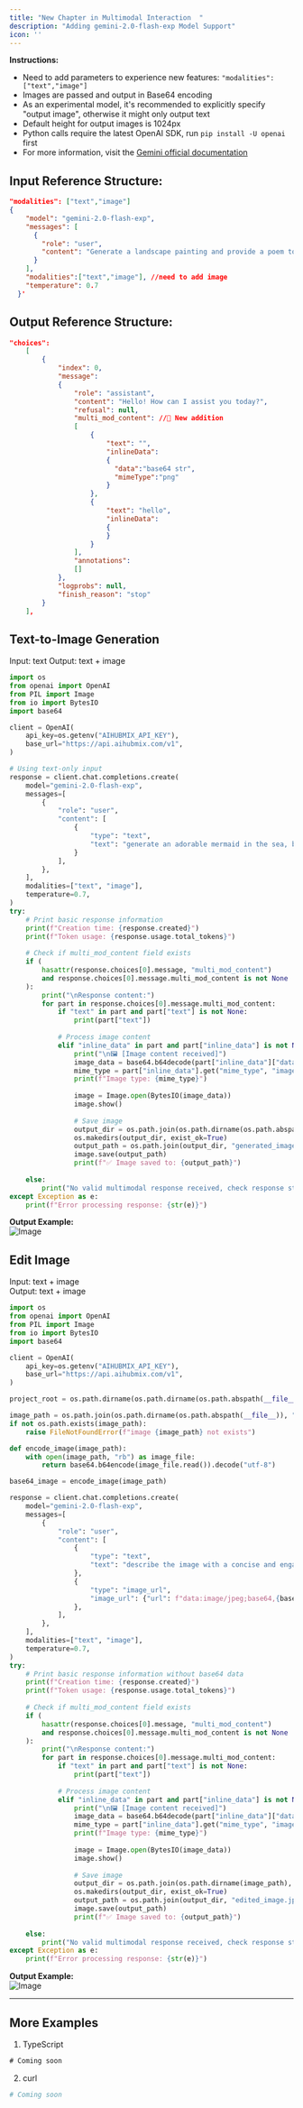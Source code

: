 ```yaml
---
title: "New Chapter in Multimodal Interaction  "
description: "Adding gemini-2.0-flash-exp Model Support"
icon: ''
---
```


**Instructions:**
- Need to add parameters to experience new features: `"modalities":["text","image"]`
- Images are passed and output in Base64 encoding
- As an experimental model, it's recommended to explicitly specify "output image", otherwise it might only output text
- Default height for output images is 1024px
- Python calls require the latest OpenAI SDK, run `pip install -U openai` first
- For more information, visit the [Gemini official documentation](https://ai.google.dev/gemini-api/docs/image-generation)

## Input Reference Structure:
```json
"modalities": ["text","image"]
{
    "model": "gemini-2.0-flash-exp",
    "messages": [
      {
        "role": "user",
        "content": "Generate a landscape painting and provide a poem to describe it"
      }
    ],
    "modalities":["text","image"], //need to add image
    "temperature": 0.7
  }'
```

## Output Reference Structure:
```json
"choices":
    [
        {
            "index": 0,
            "message":
            {
                "role": "assistant",
                "content": "Hello! How can I assist you today?",
                "refusal": null,
                "multi_mod_content": //📍 New addition
                [
                    {
                        "text": "",
                        "inlineData":
                        {
                          "data":"base64 str",
                          "mimeType":"png"
                        }
                    },
                    {
                        "text": "hello",
                        "inlineData":
                        {
                        }
                    }
                ],
                "annotations":
                []
            },
            "logprobs": null,
            "finish_reason": "stop"
        }
    ],
```

## Text-to-Image Generation
Input: text
Output: text + image

```python 
import os
from openai import OpenAI
from PIL import Image
from io import BytesIO
import base64

client = OpenAI(
    api_key=os.getenv("AIHUBMIX_API_KEY"),
    base_url="https://api.aihubmix.com/v1",
)

# Using text-only input
response = client.chat.completions.create(
    model="gemini-2.0-flash-exp",
    messages=[
        {
            "role": "user",
            "content": [
                {
                    "type": "text",
                    "text": "generate an adorable mermaid in the sea, bold outline, chibi cartoon, in the style of Children coloring book, B&W",
                }
            ],
        },
    ],
    modalities=["text", "image"],
    temperature=0.7,
)
try:
    # Print basic response information
    print(f"Creation time: {response.created}")
    print(f"Token usage: {response.usage.total_tokens}")
    
    # Check if multi_mod_content field exists
    if (
        hasattr(response.choices[0].message, "multi_mod_content")
        and response.choices[0].message.multi_mod_content is not None
    ):
        print("\nResponse content:")
        for part in response.choices[0].message.multi_mod_content:
            if "text" in part and part["text"] is not None:
                print(part["text"])
            
            # Process image content
            elif "inline_data" in part and part["inline_data"] is not None:
                print("\n🖼️ [Image content received]")
                image_data = base64.b64decode(part["inline_data"]["data"])
                mime_type = part["inline_data"].get("mime_type", "image/png")
                print(f"Image type: {mime_type}")
                
                image = Image.open(BytesIO(image_data))
                image.show()
                
                # Save image
                output_dir = os.path.join(os.path.dirname(os.path.abspath(__file__)), "output")
                os.makedirs(output_dir, exist_ok=True)
                output_path = os.path.join(output_dir, "generated_image.jpg")
                image.save(output_path)
                print(f"✅ Image saved to: {output_path}")
            
    else:
        print("No valid multimodal response received, check response structure")
except Exception as e:
    print(f"Error processing response: {str(e)}")
```

**Output Example:**  
![Image](./../media/gemini-s-flash-exp-usage-shot.png)

## Edit Image
Input: text + image  
Output: text + image  

```Python 
import os
from openai import OpenAI
from PIL import Image
from io import BytesIO
import base64

client = OpenAI(
    api_key=os.getenv("AIHUBMIX_API_KEY"),
    base_url="https://api.aihubmix.com/v1",
)

project_root = os.path.dirname(os.path.dirname(os.path.abspath(__file__)))

image_path = os.path.join(os.path.dirname(os.path.abspath(__file__)), "resources", "filled.jpg")
if not os.path.exists(image_path):
    raise FileNotFoundError(f"image {image_path} not exists")

def encode_image(image_path):
    with open(image_path, "rb") as image_file:
        return base64.b64encode(image_file.read()).decode("utf-8")

base64_image = encode_image(image_path)

response = client.chat.completions.create(
    model="gemini-2.0-flash-exp",
    messages=[
        {
            "role": "user",
            "content": [
                {
                    "type": "text",
                    "text": "describe the image with a concise and engaging paragraph, then fill color as children's crayon style",
                },
                {
                    "type": "image_url", 
                    "image_url": {"url": f"data:image/jpeg;base64,{base64_image}"},
                },     
            ],
        },
    ],
    modalities=["text", "image"],
    temperature=0.7,
)
try:
    # Print basic response information without base64 data
    print(f"Creation time: {response.created}")
    print(f"Token usage: {response.usage.total_tokens}")
    
    # Check if multi_mod_content field exists
    if (
        hasattr(response.choices[0].message, "multi_mod_content")
        and response.choices[0].message.multi_mod_content is not None
    ):
        print("\nResponse content:")
        for part in response.choices[0].message.multi_mod_content:
            if "text" in part and part["text"] is not None:
                print(part["text"])
            
            # Process image content
            elif "inline_data" in part and part["inline_data"] is not None:
                print("\n🖼️ [Image content received]")
                image_data = base64.b64decode(part["inline_data"]["data"])
                mime_type = part["inline_data"].get("mime_type", "image/png")
                print(f"Image type: {mime_type}")
                
                image = Image.open(BytesIO(image_data))
                image.show()
                
                # Save image
                output_dir = os.path.join(os.path.dirname(image_path), "output")
                os.makedirs(output_dir, exist_ok=True)
                output_path = os.path.join(output_dir, "edited_image.jpg")
                image.save(output_path)
                print(f"✅ Image saved to: {output_path}")
            
    else:
        print("No valid multimodal response received, check response structure")
except Exception as e:
    print(f"Error processing response: {str(e)}")
```

**Output Example:**  
![Image](./../media/gemini-s-flash-exp-usage-shot-2.png)

---

## More Examples
1. TypeScript  
```TypeScript
# Coming soon
```

2. curl  
```bash
# Coming soon
```